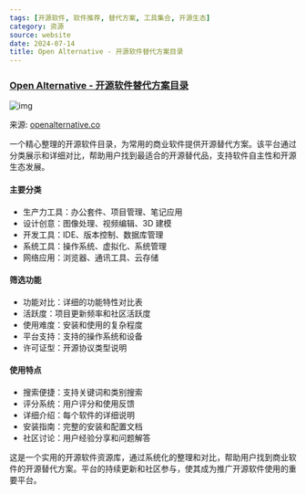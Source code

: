 ```yaml
---
tags: [开源软件, 软件推荐, 替代方案, 工具集合, 开源生态]
category: 资源
source: website
date: 2024-07-14
title: Open Alternative - 开源软件替代方案目录
---
```


### [Open Alternative - 开源软件替代方案目录](https://openalternative.co/)

![img](https://img.mengpeng.tech/i/2024/12/08/6755584285960.webp)

来源: [openalternative.co](https://openalternative.co/)

一个精心整理的开源软件目录，为常用的商业软件提供开源替代方案。该平台通过分类展示和详细对比，帮助用户找到最适合的开源替代品，支持软件自主性和开源生态发展。

#### 主要分类
- 生产力工具：办公套件、项目管理、笔记应用
- 设计创意：图像处理、视频编辑、3D 建模
- 开发工具：IDE、版本控制、数据库管理
- 系统工具：操作系统、虚拟化、系统管理
- 网络应用：浏览器、通讯工具、云存储

#### 筛选功能
- 功能对比：详细的功能特性对比表
- 活跃度：项目更新频率和社区活跃度
- 使用难度：安装和使用的复杂程度
- 平台支持：支持的操作系统和设备
- 许可证型：开源协议类型说明

#### 使用特点
- 搜索便捷：支持关键词和类别搜索
- 评分系统：用户评分和使用反馈
- 详细介绍：每个软件的详细说明
- 安装指南：完整的安装和配置文档
- 社区讨论：用户经验分享和问题解答

这是一个实用的开源软件资源库，通过系统化的整理和对比，帮助用户找到商业软件的开源替代方案。平台的持续更新和社区参与，使其成为推广开源软件使用的重要平台。 